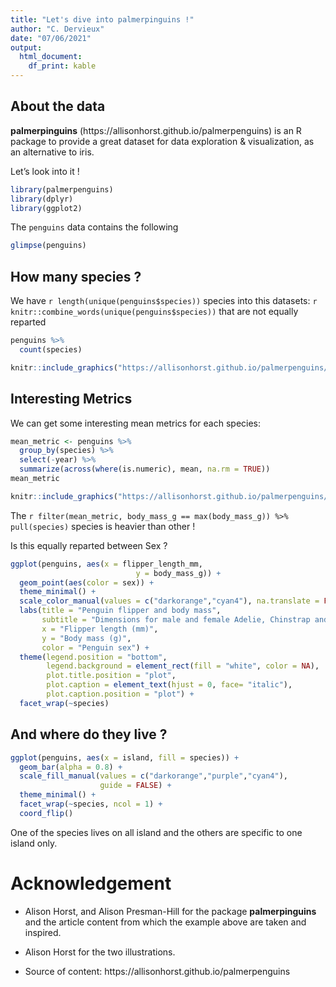 ```yaml
---
title: "Let's dive into palmerpinguins !"
author: "C. Dervieux"
date: "07/06/2021"
output: 
  html_document: 
    df_print: kable
---
```


## About the data

**palmerpinguins** (https://allisonhorst.github.io/palmerpenguins) is an R package to provide a great dataset for data exploration & visualization, as an alternative to iris.

Let's look into it ! 

```r
library(palmerpenguins)
library(dplyr)
library(ggplot2)
```

The `penguins` data contains the following 

```r
glimpse(penguins)
```


## How many species ? 

We have `r length(unique(penguins$species))` species into this datasets: `r knitr::combine_words(unique(penguins$species))` that are not equally reparted

```r
penguins %>%
  count(species)
```

```r
knitr::include_graphics("https://allisonhorst.github.io/palmerpenguins/reference/figures/lter_penguins.png")
```


## Interesting Metrics

We can get some interesting mean metrics for each species:

```r
mean_metric <- penguins %>%
  group_by(species) %>%
  select(-year) %>%
  summarize(across(where(is.numeric), mean, na.rm = TRUE))
mean_metric
```

```r
knitr::include_graphics("https://allisonhorst.github.io/palmerpenguins/reference/figures/culmen_depth.png")
```
The `r filter(mean_metric, body_mass_g == max(body_mass_g)) %>% pull(species)` species is heavier than other ! 

Is this equally reparted between Sex ? 

```r
ggplot(penguins, aes(x = flipper_length_mm,
                            y = body_mass_g)) +
  geom_point(aes(color = sex)) +
  theme_minimal() +
  scale_color_manual(values = c("darkorange","cyan4"), na.translate = FALSE) +
  labs(title = "Penguin flipper and body mass",
       subtitle = "Dimensions for male and female Adelie, Chinstrap and Gentoo Penguins at Palmer Station LTER",
       x = "Flipper length (mm)",
       y = "Body mass (g)",
       color = "Penguin sex") +
  theme(legend.position = "bottom",
        legend.background = element_rect(fill = "white", color = NA),
        plot.title.position = "plot",
        plot.caption = element_text(hjust = 0, face= "italic"),
        plot.caption.position = "plot") +
  facet_wrap(~species)
```


## And where do they live ? 

```r
ggplot(penguins, aes(x = island, fill = species)) +
  geom_bar(alpha = 0.8) +
  scale_fill_manual(values = c("darkorange","purple","cyan4"),
                    guide = FALSE) +
  theme_minimal() +
  facet_wrap(~species, ncol = 1) +
  coord_flip()
```

One of the species lives on all island and the others are specific to one island only. 

# Acknowledgement

* Alison Horst, and Alison Presman-Hill for the package **palmerpinguins** and the article content from which the example above are taken and inspired. 

* Alison Horst for the two illustrations. 

* Source of content: https://allisonhorst.github.io/palmerpenguins
